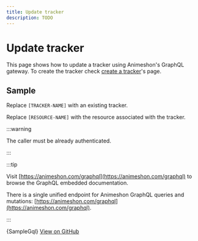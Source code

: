 ```yaml
---
title: Update tracker
description: TODO
---
```


# Update tracker

This page shows how to update a tracker using Animeshon's GraphQL gateway.
To create the tracker check [create a tracker](mutation-create-tracker)'s page.

## Sample

Replace `[TRACKER-NAME]` with an existing tracker.

Replace `[RESOURCE-NAME]` with the resource associated with the tracker.

:::warning

The caller must be already authenticated.

:::

:::tip

Visit [https://animeshon.com/graphql](https://animeshon.com/graphql) to browse the GraphQL embedded documentation.

There is a single unified endpoint for Animeshon GraphQL queries and mutations: [https://animeshon.com/graphql](https://animeshon.com/graphql).

:::


<CodeBlock language="graphql">
  {SampleGql}
</CodeBlock>
<a href="https://github.com/animeapis/graphql-samples/blob/master/quickstarts/mutation-update-playlist.gql">View on GitHub</a>
